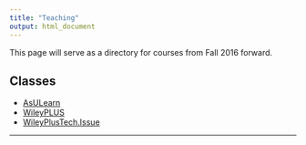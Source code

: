 ```yaml
---
title: "Teaching"
output: html_document
---
```


<i class="glyphicon glyphicon-star"></i> This page will serve as a directory for courses from Fall 2016 forward. <i class="glyphicon glyphicon-thumbs-up"></i>


## Classes
* [AsULearn](http://asulearn.appstate.edu/)     
* [WileyPLUS](https://www.wileyplus.com/WileyCDA/Section/id-WILEYPLUS_HOME_PAGE.html)   
* [WileyPlusTech.Issue](https://hub.wiley.com/community/support/wileyplus)    


* * *